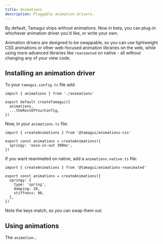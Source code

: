 ```yaml
---
title: Animations
description: Pluggable animation drivers.
---
```


By default, Tamagui ships without animations. Now in beta, you can plug-in whichever animation driver you'd like, or write your own.

Animation drivers are designed to be swappable, so you can use lightweight CSS animations or other web-focused animation libraries on the web, while using more advanced libraries like `reanimated` on native - all without changing any of your view code.

## Installing an animation driver

To your `tamagui.config.ts` file add:

```tsx
import { animations } from './animations'

export default createTamagui({
  animations,
  ...theRestOfYourConfig,
})
```

Now, in your `animations.ts` file:

```tsx
import { createAnimations } from '@tamagui/animations-css'

export const animations = createAnimations({
  springy: 'ease-in-out 300ms',
})
```

If you want reanimated on native, add a `animations.native.ts` file:

```tsx
import { createAnimations } from '@tamagui/animations-reanimated'

export const animations = createAnimations({
  springy: {
    type: 'spring',
    damping: 20,
    stiffness: 90,
  },
})
```

Note the keys match, so you can swap them out.

## Using animations

The `animation`...
